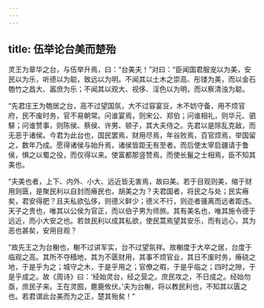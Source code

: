 ```yaml
---
---
---
```

title: 伍举论台美而楚殆
---


灵王为章华之台，与伍举升焉，曰：“台美夫！”对曰：“臣闻国君服宠以为美，安民以为乐，听德以为聪，致远以为明。不闻其以土木之崇高、彤镂为美，而以金石匏竹之昌大、嚣庶为乐；不闻其以观大、视侈、淫色以为明，而以察清浊为聪。

“先君庄王为匏居之台，高不过望国氛，大不过容宴豆，木不妨守备，用不烦官府，民不废时务，官不易朝常。问谁宴焉，则宋公、郑伯；问谁相礼，则华元、驷騑；问谁赞事，则陈侯、蔡侯、许男、顿子，其大夫侍之。先君以是除乱克敌，而无恶于诸侯。今君为此台也，国民罢焉，财用尽焉，年谷败焉，百官烦焉，举国留之，数年乃成。愿得诸侯与始升焉，诸侯皆距无有至者。而后使太宰启疆请于鲁侯，惧之以蜀之役，而仅得以来。使富都那竖赞焉，而使长鬣之士相焉，臣不知其美也。

“夫美也者，上下、内外、小大、远近皆无害焉，故曰美。若于目观则美，缩于财用则匮，是聚民利以自封而瘠民也，胡美之为？夫君国者，将民之与处；民实瘠矣，君安得肥？且夫私欲弘侈，则德义鲜少；德义不行，则迩者骚离而远者距违。天子之贵也，唯其以公侯为官正，而以伯子男为师旅。其有美名也，唯其施令德于远近，而小大安之也。若敛民利以成其私欲，使民蒿焉望其安乐，而有远心，其为恶也甚矣，安用目观？

“故先王之为台榭也，榭不过讲军实，台不过望氛祥。故榭度于大卒之居，台度于临观之高。其所不夺穑地，其为不匮财用，其事不烦官业，其日不废时务，瘠硗之地，于是乎为之；城守之木，于是乎用之；官僚之暇，于是乎临之；四时之隙，于是乎成之。故《周诗》曰：‘经始灵台，经之营之。庶民攻之，不日成之。经始勿亟，庶民子来。王在灵囿，麀鹿攸伏。’夫为台榭，将以教民利也，不知其以匮之也。若君谓此台美而为之正，楚其殆矣！”

